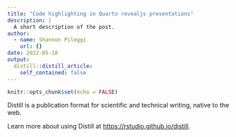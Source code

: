 ```yaml
---
title: "Code highlighting in Quarto revealjs presentations"
description: |
  A short description of the post.
author:
  - name: Shannon Pileggi
    url: {}
date: 2022-05-10
output:
  distill::distill_article:
    self_contained: false
---
```



```r
knitr::opts_chunk$set(echo = FALSE)
```

Distill is a publication format for scientific and technical writing, native to the web.

Learn more about using Distill at <https://rstudio.github.io/distill>.


